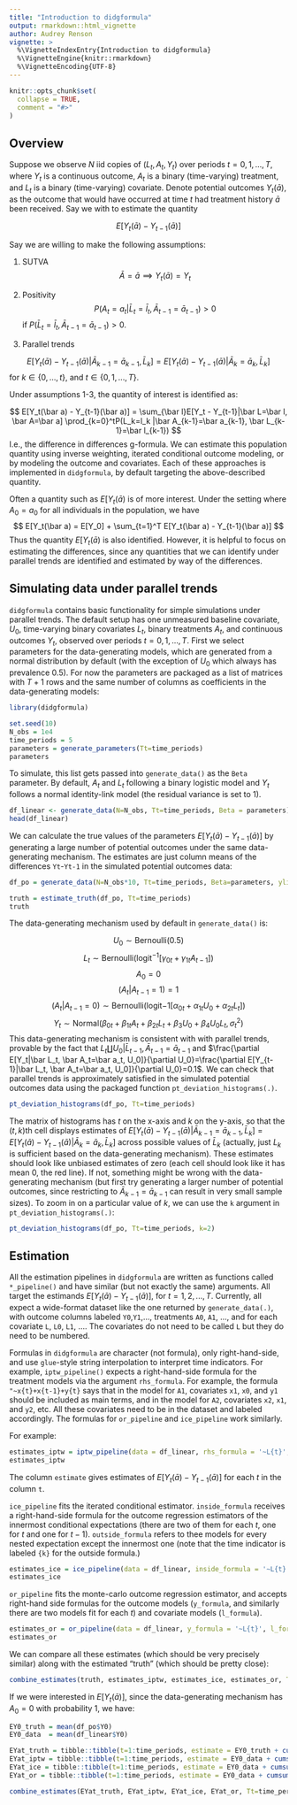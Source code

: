 ```yaml
---
title: "Introduction to didgformula"
output: rmarkdown::html_vignette
author: Audrey Renson
vignette: >
  %\VignetteIndexEntry{Introduction to didgformula}
  %\VignetteEngine{knitr::rmarkdown}
  %\VignetteEncoding{UTF-8}
---
```


```r
knitr::opts_chunk$set(
  collapse = TRUE,
  comment = "#>"
)
```

## Overview

Suppose we observe $N$ iid copies of $(L_t, A_t, Y_t)$ over periods $t=0,1,...,T$, where $Y_t$ is a continuous outcome, $A_t$ is a binary (time-varying) treatment, and $L_t$ is a binary (time-varying) covariate. Denote potential outcomes $Y_t(\bar a)$, as the outcome that would have occurred at time $t$ had treatment history $\bar a$ been received. Say we with to estimate the quantity

$$
E[Y_t(\bar a) - Y_{t-1}(\bar a)]
$$

Say we are willing to make the following assumptions:

1. SUTVA
$$
\bar A = \bar a \implies Y_t(\bar a) = Y_t
$$
2. Positivity
$$
P(A_t=a_t|\bar L_t=\bar l_t, \bar A_{t-1}=\bar a_{t-1}) > 0
$$
if $P(\bar L_t=\bar l_t, \bar A_{t-1}=\bar a_{t-1})>0$.

3. Parallel trends

$$
E[Y_t(\bar a) - Y_{t-1}(\bar a)|\bar A_{k-1}=\bar a_{k-1}, \bar L_k]=E[Y_t(\bar a) - Y_{t-1}(\bar a)|\bar A_k=\bar a_k, \bar L_k]
$$
for $k\in\{0,...,t\}$, and $t \in \{0,1,..., T\}$.

Under assumptions 1-3, the quantity of interest is identified as:

$$
E[Y_t(\bar a) - Y_{t-1}(\bar a)] = \sum_{\bar l}E[Y_t - Y_{t-1}|\bar L=\bar l, \bar A=\bar a] \prod_{k=0}^tP(L_k=l_k |\bar A_{k-1}=\bar a_{k-1}, \bar L_{k-1}=\bar l_{k-1})
$$
I.e., the difference in differences g-formula. We can estimate this population quantity using inverse weighting, iterated conditional outcome modeling, or by modeling the outcome and covariates. Each of these approaches is implemented in `didgformula`, by default targeting the above-described quantity. 

Often a quantity such as $E[Y_t(\bar a)$ is of more interest. Under the setting where $A_0=a_0$ for all individuals in the population, we have
$$
E[Y_t(\bar a) = E[Y_0] + \sum_{t=1}^T E[Y_t(\bar a) - Y_{t-1}(\bar a)]
$$
Thus the quantity $E[Y_t(\bar a)$ is also identified. However, it is helpful to focus on estimating the differences, since any quantities that we can identify under parallel trends are identified and estimated by way of the differences.

## Simulating data under parallel trends 

`didgformula` contains basic functionality for simple simulations under parallel trends.  The default setup has one unmeasured baseline covariate, $U_0$, time-varying binary covariates $L_t$, binary treatments $A_t$, and continuous outcomes $Y_t$, observed over periods $t=0,1,...,T$. First we select parameters for the data-generating models, which are generated from a normal distribution by default (with the exception of $U_0$ which always has prevalence $0.5$). For now the parameters are packaged as a list of matrices with $T+1$ rows and the same number of columns as coefficients in the data-generating models:


```r
library(didgformula)

set.seed(10)
N_obs = 1e4
time_periods = 5
parameters = generate_parameters(Tt=time_periods)
parameters

```

To simulate, this list gets passed into `generate_data()` as the `Beta` parameter. By default, $A_t$ and $L_t$ following a binary logistic model and $Y_t$ follows a normal identity-link model (the residual variance is set to $1$).

```r
df_linear <- generate_data(N=N_obs, Tt=time_periods, Beta = parameters)
head(df_linear)
```

We can calculate the true values of the parameters $E[Y_t(\bar a) - Y_{t-1}(\bar a)]$ by generating a large number of potential outcomes under the same data-generating mechanism. The estimates are just column means of the differences `Yt`-`Yt-1` in the simulated potential outcomes data:

```r
df_po = generate_data(N=N_obs*10, Tt=time_periods, Beta=parameters, ylink='rnorm_identity', potential_outcomes = TRUE)

truth = estimate_truth(df_po, Tt=time_periods)
truth
```

The data-generating mechanism used by default in `generate_data()` is:

$$ U_0 \sim \text{Bernoulli}(0.5) $$
$$ L_t \sim \text{Bernoulli}(\text{logit}^{-1}[\gamma_{0t} + \gamma_{1t}A_{t-1}]) $$
$$ A_0 = 0$$
$$(A_t | A_{t-1} = 1) = 1$$
$$(A_t | A_{t-1} = 0) \sim \text{Bernoulli}(\text{logit}{-1}[\alpha_{0t} +\alpha_{1t}U_0 + \alpha_{2t}L_t])$$
$$Y_t \sim \text{Normal}(\beta_{0t} + \beta_{1t}A_t + \beta_{2t}L_t + \beta_3U_0 + \beta_4U_0L_t, \sigma^2_t)$$
This data-generating mechanism is consistent with with parallel trends, provable by the fact that $L_t \coprod U_0 |\bar L_{t-1}, \bar A_{t-1}=\bar a_{t-1}$ and $\frac{\partial E[Y_t|\bar L_t, \bar A_t=\bar a_t, U_0]}{\partial U_0}=\frac{\partial E[Y_{t-1}|\bar L_t, \bar A_t=\bar a_t, U_0]}{\partial U_0}=0.1$. We can check that parallel trends is approximately satisfied in the simulated potential outcomes data using the packaged function `pt_deviation_histograms(.)`.

```r
pt_deviation_histograms(df_po, Tt=time_periods)

```

The matrix of histograms has $t$ on the x-axis and $k$ on the y-axis, so that the $(t, k)$th cell displays estimates of $E[Y_t(\bar a) - Y_{t-1}(\bar a)|\bar A_{k-1}=\bar a_{k-1}, \bar L_k]=E[Y_t(\bar a) - Y_{t-1}(\bar a)|\bar A_k=\bar a_k, \bar L_k]$ across possible values of $\bar L_k$ (actually, just $L_k$ is sufficient based on the data-generating mechanism). These estimates should look like unbiased estimates of zero (each cell should look like it has mean 0, the red line). If not, something might be wrong with the data-generating mechanism (but first try generating a larger number of potential outcomes, since restricting to $\bar A_{k-1}=\bar a_{k-1}$ can result in very small sample sizes). To zoom in on a particular value of $k$, we can use the `k` argument in `pt_deviation_histograms(.)`:


```r
pt_deviation_histograms(df_po, Tt=time_periods, k=2)

```

## Estimation

All the estimation pipelines in `didgformula` are written as functions called `*_pipeline()` and have similar (but not exactly the same) arguments. All target the estimands $E[Y_t(\bar a) - Y_{t-1}(\bar a)]$, for $t=1,2,...,T$.  Currently, all expect a wide-format dataset like the one returned by `generate_data(.)`, with outcome columns labeled `Y0`,`Y1`,..., treatments `A0`, `A1`, ..., and for each covariate `L`, `L0`, `L1`, .... The covariates do not need to be called `L` but they do need to be numbered. 

Formulas in `didgformula` are character (not formula), only right-hand-side, and use `glue`-style string interpolation to interpret time indicators. For example, `iptw_pipeline()` expects a right-hand-side formula for the treatment models via the argument `rhs_formula`. For example, the formula `"~x{t}+x{t-1}+y{t}` says that in the model for `A1`, covariates `x1`, `x0`, and `y1` should be included as main terms, and in the model for `A2`, covariates `x2`, `x1`, and `y2`, etc. All these covariates need to be in the dataset and labeled accordingly. The formulas for `or_pipeline` and `ice_pipeline` work similarly.

For example:
```r
estimates_iptw = iptw_pipeline(data = df_linear, rhs_formula = '~L{t}', Tt=time_periods)
estimates_iptw
```

The column `estimate` gives estimates of $E[Y_t(\bar a) - Y_{t-1}(\bar a)]$ for each $t$ in the column `t`.

`ice_pipeline` fits the iterated conditional estimator. `inside_formula` receives a right-hand-side formula for the outcome regression estimators of the innermost conditional expectations (there are two of them for each $t$, one for $t$ and one for $t-1$). `outside_formula` refers to thee models for every nested expectation except the innermost one (note that the time indicator is labeled `{k}` for the outside formula.)

```r
estimates_ice = ice_pipeline(data = df_linear, inside_formula = '~L{t}', outside_formula = '~L{k}', Tt=time_periods)
estimates_ice
```

`or_pipeline` fits the monte-carlo outcome regression estimator, and accepts right-hand side formulas for the outcome models (`y_formula`, and similarly there are two models fit for each $t$) and covariate models (`l_formula`).
```r
estimates_or = or_pipeline(data = df_linear, y_formula = '~L{t}', l_formula = '~1', Tt=time_periods, nreps=N_obs) #usually nreps should be much larger but in this example it appears fine
estimates_or
```
We can compare all these estimates (which should be very precisely similar) along with the estimated "truth" (which should be pretty close):

```r
combine_estimates(truth, estimates_iptw, estimates_ice, estimates_or, Tt=time_periods)
```

If we were interested in $E[Y_t(\bar a)]$, since the data-generating mechanism has $A_0=0$ with probability 1, we have:

```r
EY0_truth = mean(df_po$Y0)
EY0_data  = mean(df_linear$Y0)

EYat_truth = tibble::tibble(t=1:time_periods, estimate = EY0_truth + cumsum(truth$estimate))
EYat_iptw = tibble::tibble(t=1:time_periods, estimate = EY0_data + cumsum(estimates_iptw$estimate))
EYat_ice = tibble::tibble(t=1:time_periods, estimate = EY0_data + cumsum(estimates_ice$estimate))
EYat_or = tibble::tibble(t=1:time_periods, estimate = EY0_data + cumsum(estimates_or$estimate))

combine_estimates(EYat_truth, EYat_iptw, EYat_ice, EYat_or, Tt=time_periods)
```



